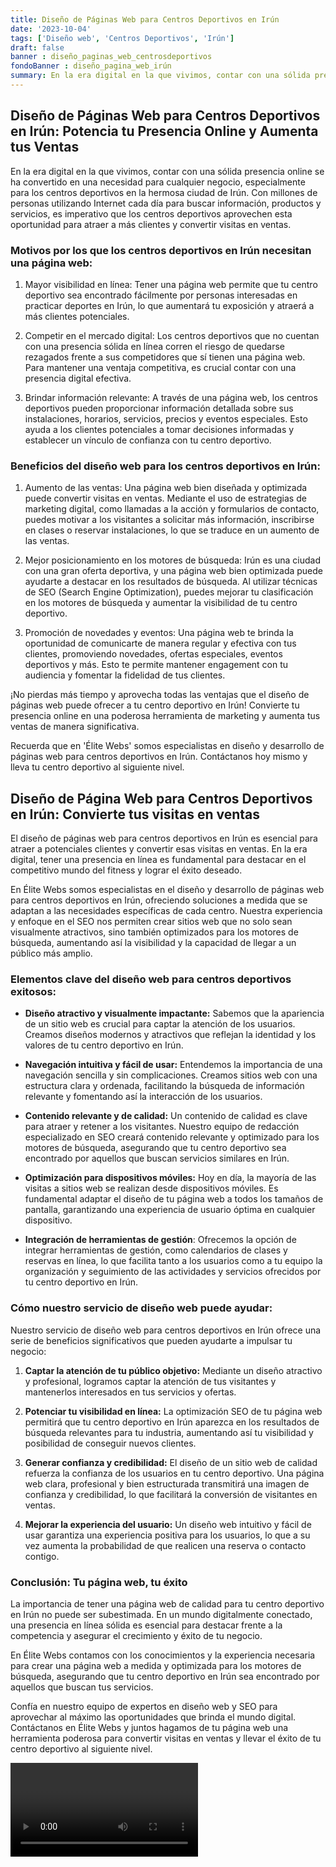 ```yaml
---
title: Diseño de Páginas Web para Centros Deportivos en Irún
date: '2023-10-04'
tags: ['Diseño web', 'Centros Deportivos', 'Irún']
draft: false
banner : diseño_paginas_web_centrosdeportivos
fondoBanner : diseño_pagina_web_irún
summary: En la era digital en la que vivimos, contar con una sólida presencia online se ha convertido en una necesidad para cualquier negocio, especialmente para los centros deportivos en la hermosa ciudad de Irún. Con millones de personas utilizando Internet cada día para buscar información, productos y servicios, es imperativo que los centros deportivos aprovechen esta oportunidad para atraer a más clientes y convertir visitas en ventas.
---
```


## Diseño de Páginas Web para Centros Deportivos en Irún: Potencia tu Presencia Online y Aumenta tus Ventas

En la era digital en la que vivimos, contar con una sólida presencia online se ha convertido en una necesidad para cualquier negocio, especialmente para los centros deportivos en la hermosa ciudad de Irún. Con millones de personas utilizando Internet cada día para buscar información, productos y servicios, es imperativo que los centros deportivos aprovechen esta oportunidad para atraer a más clientes y convertir visitas en ventas.

### Motivos por los que los centros deportivos en Irún necesitan una página web:

1. Mayor visibilidad en línea: Tener una página web permite que tu centro deportivo sea encontrado fácilmente por personas interesadas en practicar deportes en Irún, lo que aumentará tu exposición y atraerá a más clientes potenciales.

2. Competir en el mercado digital: Los centros deportivos que no cuentan con una presencia sólida en línea corren el riesgo de quedarse rezagados frente a sus competidores que sí tienen una página web. Para mantener una ventaja competitiva, es crucial contar con una presencia digital efectiva.

3. Brindar información relevante: A través de una página web, los centros deportivos pueden proporcionar información detallada sobre sus instalaciones, horarios, servicios, precios y eventos especiales. Esto ayuda a los clientes potenciales a tomar decisiones informadas y establecer un vínculo de confianza con tu centro deportivo.

### Beneficios del diseño web para los centros deportivos en Irún:

1. Aumento de las ventas: Una página web bien diseñada y optimizada puede convertir visitas en ventas. Mediante el uso de estrategias de marketing digital, como llamadas a la acción y formularios de contacto, puedes motivar a los visitantes a solicitar más información, inscribirse en clases o reservar instalaciones, lo que se traduce en un aumento de las ventas.

2. Mejor posicionamiento en los motores de búsqueda: Irún es una ciudad con una gran oferta deportiva, y una página web bien optimizada puede ayudarte a destacar en los resultados de búsqueda. Al utilizar técnicas de SEO (Search Engine Optimization), puedes mejorar tu clasificación en los motores de búsqueda y aumentar la visibilidad de tu centro deportivo.

3. Promoción de novedades y eventos: Una página web te brinda la oportunidad de comunicarte de manera regular y efectiva con tus clientes, promoviendo novedades, ofertas especiales, eventos deportivos y más. Esto te permite mantener engagement con tu audiencia y fomentar la fidelidad de tus clientes.

¡No pierdas más tiempo y aprovecha todas las ventajas que el diseño de páginas web puede ofrecer a tu centro deportivo en Irún! Convierte tu presencia online en una poderosa herramienta de marketing y aumenta tus ventas de manera significativa.

Recuerda que en 'Élite Webs' somos especialistas en diseño y desarrollo de páginas web para centros deportivos en Irún. Contáctanos hoy mismo y lleva tu centro deportivo al siguiente nivel.

<GifSeo />

<Cta />

## Diseño de Página Web para Centros Deportivos en Irún: Convierte tus visitas en ventas

El diseño de páginas web para centros deportivos en Irún es esencial para atraer a potenciales clientes y convertir esas visitas en ventas. En la era digital, tener una presencia en línea es fundamental para destacar en el competitivo mundo del fitness y lograr el éxito deseado.

En Élite Webs somos especialistas en el diseño y desarrollo de páginas web para centros deportivos en Irún, ofreciendo soluciones a medida que se adaptan a las necesidades específicas de cada centro. Nuestra experiencia y enfoque en el SEO nos permiten crear sitios web que no solo sean visualmente atractivos, sino también optimizados para los motores de búsqueda, aumentando así la visibilidad y la capacidad de llegar a un público más amplio.

### Elementos clave del diseño web para centros deportivos exitosos:

- **Diseño atractivo y visualmente impactante:** Sabemos que la apariencia de un sitio web es crucial para captar la atención de los usuarios. Creamos diseños modernos y atractivos que reflejan la identidad y los valores de tu centro deportivo en Irún. 

- **Navegación intuitiva y fácil de usar:** Entendemos la importancia de una navegación sencilla y sin complicaciones. Creamos sitios web con una estructura clara y ordenada, facilitando la búsqueda de información relevante y fomentando así la interacción de los usuarios.

- **Contenido relevante y de calidad:** Un contenido de calidad es clave para atraer y retener a los visitantes. Nuestro equipo de redacción especializado en SEO creará contenido relevante y optimizado para los motores de búsqueda, asegurando que tu centro deportivo sea encontrado por aquellos que buscan servicios similares en Irún.

- **Optimización para dispositivos móviles:** Hoy en día, la mayoría de las visitas a sitios web se realizan desde dispositivos móviles. Es fundamental adaptar el diseño de tu página web a todos los tamaños de pantalla, garantizando una experiencia de usuario óptima en cualquier dispositivo.

- **Integración de herramientas de gestión**: Ofrecemos la opción de integrar herramientas de gestión, como calendarios de clases y reservas en línea, lo que facilita tanto a los usuarios como a tu equipo la organización y seguimiento de las actividades y servicios ofrecidos por tu centro deportivo en Irún.

### Cómo nuestro servicio de diseño web puede ayudar:

Nuestro servicio de diseño web para centros deportivos en Irún ofrece una serie de beneficios significativos que pueden ayudarte a impulsar tu negocio:

1. **Captar la atención de tu público objetivo:** Mediante un diseño atractivo y profesional, logramos captar la atención de tus visitantes y mantenerlos interesados en tus servicios y ofertas.

2. **Potenciar tu visibilidad en línea:** La optimización SEO de tu página web permitirá que tu centro deportivo en Irún aparezca en los resultados de búsqueda relevantes para tu industria, aumentando así tu visibilidad y posibilidad de conseguir nuevos clientes.

3. **Generar confianza y credibilidad:** El diseño de un sitio web de calidad refuerza la confianza de los usuarios en tu centro deportivo. Una página web clara, profesional y bien estructurada transmitirá una imagen de confianza y credibilidad, lo que facilitará la conversión de visitantes en ventas.

4. **Mejorar la experiencia del usuario:** Un diseño web intuitivo y fácil de usar garantiza una experiencia positiva para los usuarios, lo que a su vez aumenta la probabilidad de que realicen una reserva o contacto contigo.

### Conclusión: Tu página web, tu éxito

La importancia de tener una página web de calidad para tu centro deportivo en Irún no puede ser subestimada. En un mundo digitalmente conectado, una presencia en línea sólida es esencial para destacar frente a la competencia y asegurar el crecimiento y éxito de tu negocio.

En Élite Webs contamos con los conocimientos y la experiencia necesaria para crear una página web a medida y optimizada para los motores de búsqueda, asegurando que tu centro deportivo en Irún sea encontrado por aquellos que buscan tus servicios.

Confía en nuestro equipo de expertos en diseño web y SEO para aprovechar al máximo las oportunidades que brinda el mundo digital. Contáctanos en Élite Webs y juntos hagamos de tu página web una herramienta poderosa para convertir visitas en ventas y llevar el éxito de tu centro deportivo al siguiente nivel.

<Video />

<CtaBot job='Centros Deportivos' city='Irún'/>

<Gmaps query='Irún+españa+maps' />